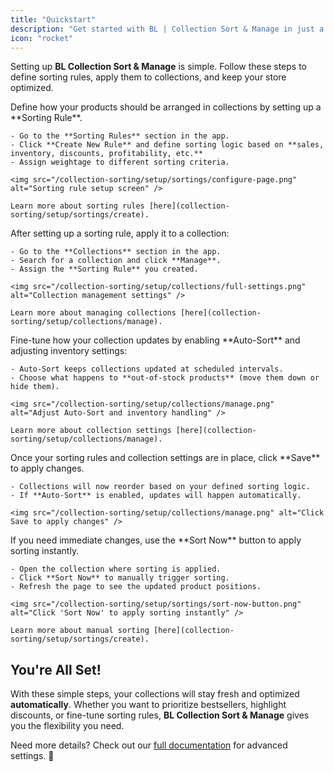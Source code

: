 ```yaml
---
title: "Quickstart"
description: "Get started with BL | Collection Sort & Manage in just a few simple steps."
icon: "rocket"
---
```


Setting up **BL Collection Sort & Manage** is simple. Follow these steps to define sorting rules, apply them to collections, and keep your store optimized.  

<AccordionGroup>  

  <Accordion title="1. Create a Sorting Rule">  
    Define how your products should be arranged in collections by setting up a **Sorting Rule**.  

    - Go to the **Sorting Rules** section in the app.  
    - Click **Create New Rule** and define sorting logic based on **sales, inventory, discounts, profitability, etc.**  
    - Assign weightage to different sorting criteria.  

    <img src="/collection-sorting/setup/sortings/configure-page.png" alt="Sorting rule setup screen" />  

    Learn more about sorting rules [here](collection-sorting/setup/sortings/create).  
  </Accordion>  

  <Accordion title="2. Assign Sorting Rule to a Collection">  
    After setting up a sorting rule, apply it to a collection:  

    - Go to the **Collections** section in the app.  
    - Search for a collection and click **Manage**.  
    - Assign the **Sorting Rule** you created.  

    <img src="/collection-sorting/setup/collections/full-settings.png" alt="Collection management settings" />  

    Learn more about managing collections [here](collection-sorting/setup/collections/manage).  
  </Accordion>  

  <Accordion title="3. Configure Collection Settings">  
    Fine-tune how your collection updates by enabling **Auto-Sort** and adjusting inventory settings:  

    - Auto-Sort keeps collections updated at scheduled intervals.  
    - Choose what happens to **out-of-stock products** (move them down or hide them).  

    <img src="/collection-sorting/setup/collections/manage.png" alt="Adjust Auto-Sort and inventory handling" />  

    Learn more about collection settings [here](collection-sorting/setup/collections/manage).  
  </Accordion>  

  <Accordion title="4. Save & Apply Changes">  
    Once your sorting rules and collection settings are in place, click **Save** to apply changes.  

    - Collections will now reorder based on your defined sorting logic.  
    - If **Auto-Sort** is enabled, updates will happen automatically.  

    <img src="/collection-sorting/setup/collections/manage.png" alt="Click Save to apply changes" />  
  </Accordion>  

  <Accordion title="5. Use 'Sort Now' for Instant Updates">  
    If you need immediate changes, use the **Sort Now** button to apply sorting instantly.  

    - Open the collection where sorting is applied.  
    - Click **Sort Now** to manually trigger sorting.  
    - Refresh the page to see the updated product positions.  

    <img src="/collection-sorting/setup/sortings/sort-now-button.png" alt="Click 'Sort Now' to apply sorting instantly" />  

    Learn more about manual sorting [here](collection-sorting/setup/sortings/create).  
  </Accordion>  

</AccordionGroup>  

## You're All Set!  

With these simple steps, your collections will stay fresh and optimized **automatically**. Whether you want to prioritize bestsellers, highlight discounts, or fine-tune sorting rules, **BL Collection Sort & Manage** gives you the flexibility you need.  

Need more details? Check out our [full documentation](collection-sorting/overview) for advanced settings. 🚀  
